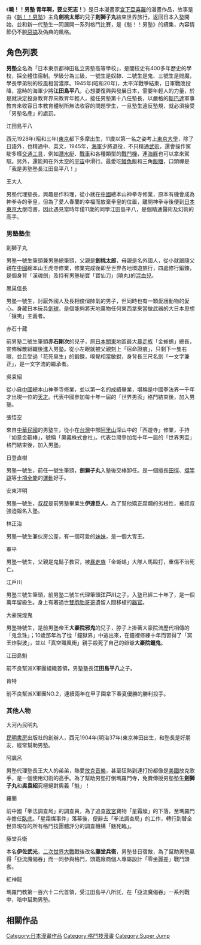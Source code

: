 {{Infobox animanga/Headerofja
|標題=曉！！男塾
|圖像= 
|日文名稱=曉！！男塾 青年よ、大死を抱け
|英文名稱=Akatsuki!!Otokojuku
|尺寸= 
|類型=[[少年漫畫|少年漫畫]]
}}
{{Infobox animanga/name
|official= 
|formal=曉！！男塾
|common=
}}
{{Infobox animanga/Manga
|標題=
|作者= [[宮下亞喜羅|宮下亞喜羅]]
|出版社= {{flagicon|Japan}} [[集英社|集英社]]<br />{{flagicon|Taiwan}} [[東立出版社|東立出版社]]<br />{{flagicon|Hong Kong}} [[玉皇朝|玉皇朝]]
|連載雜誌=
|開始=2000年
|結束=2010年
|冊數=25冊
|話數=200話
}}
{{Infobox animanga/Footerofja}}

《'''曉！！男塾 青年啊，要立死志！'''》是日本漫畫家[[宮下亞喜羅|宮下亞喜羅]]的漫畫作品，故事是由《[[魁！！男塾|魁！！男塾]]》主角'''劍桃太郎'''的兒子'''劍獅子丸'''結束世界旅行，返回日本入塾開始，並和新一代塾生一同展開一系列格鬥比賽，是《魁！！男塾》的續集，內容情節仍不脫[[惡搞|惡搞]]及偽典的風格。

==角色列表==
'''男塾'''全名為「日本東京都神田私立男塾高等學校」，是間校史有400多年歷史的學校，採全體住宿制。學級分為三級，一號生是奴隸、二號生是鬼、三號生是閻魔，學長學弟制的校風相當濃厚。1945年(昭和20年)，太平洋戰爭結束，日軍戰敗投降，當時的海軍少將'''江田島平八'''，心想要復興與發展日本，需要年輕人的力量，於是就決定投身教育界來教育年輕人，接任男塾第十八任塾長，以嚴格的[[斯巴達|斯巴達]]軍事教育來收容日本教育體制所無法收容的問題學生，一旦塾生違反塾規，就必須接受「男塾名產」的處罰。

;江田島平八
西元1928年(昭和三年)[[東京|東京]]都下多摩出生，11歲以第一名之姿考上[[東京大學|東京大學]]，除了日語外，也精通中、英文，1945年，[[海軍|海軍]]少將退役，不只精通[[武術|武術]]，還會操作駕駛多樣[[交通工具|交通工具]]，例如[[潛水艇|潛水艇]]、[[戰車|戰車]]和各種類型的[[戰鬥機|戰鬥機]]，連[[海豚|海豚]]也可以拿來駕馭。另外，還能夠在外太空的[[宇宙|宇宙]]中滑行。最愛吃[[鰻魚|鰻魚]]飯和三角[[飯糰|飯糰]]，口頭禪是「我是男塾塾長江田島平八！」

;王大人
男塾代理塾長，興趣是作料理，從小就在[[中國|中國]]總本山神拳寺修業，原本有機會成為神拳寺的拳皇，但為了愛人春蘭的幸福而放棄拳皇的位置，離開神拳寺後便到[[日本|日本]][[東京大學|東京大學]]唸書，因此遇見當時年僅11歲的同學江田島平八，是個精通醫術及幻術的高手。

===男塾塾生===
;劍獅子丸
男塾一號生筆頭兼男塾總筆頭，父親是'''劍桃太郎'''，母親是名外國人，從小就跟隨父親在[[中國|中國]]總本山王虎寺修業，修業完成後即至世界各地環遊旅行，四處修行鍛鍊，是個身背「漢魂劍」及持有男塾秘寶「寶仙刀」(曉丸)的[[混血兒|混血兒]]。

;黑巢信長
男塾一號生，討厭外國人及長相俊俏帥氣的男子，但同時也有一顆愛護動物的愛心。身藏日本玩具[[劍球|劍球]]，是個能夠將天地萬物任何東西拿來當做武器的大日本思想「攘夷」主義者。

;赤石十藏
前男塾二號生筆頭'''赤石剛次'''的兒子，原[[日本|日本]][[关东地方|關東]]地區最大[[暴走族|暴走族]]「金蜥蜴」總長，宣佈解散組織後進入男塾。從小左眼就被父親刻上「宿命證痕」，只剩下一隻右眼，並且受過「花死臭生」的鍛鍊，嗅覺相當敏銳，身背長三尺名劍「一文字兼正」，是一文字流的繼承者。

;吳袁紹
從小自[[中國|中國]]總本山神拳寺修業，並以第一名的成績畢業，堪稱是中國拳法界一千年才出現一位的[[天才|天才]]。代表中國參加每十年一屆的「世界男盃」格鬥結束後，加入男塾。

;張悟空
來自[[中華民國|中華民國]]的男塾生，從小在[[台灣|台灣]]中部[[阿里山山脈|阿里山]]深山中的「西遊寺」修業，手持「如意金箍棒」，號稱「奧義株式會社」。代表台灣參加每十年一屆的「世界男盃」格鬥結束後，加入男塾。

;日登直樹
男塾一號生，前任一號生筆頭，'''劍獅子丸'''入塾後交棒卸任。是一個擅長[[田徑|田徑]]、[[撐竿跳|撐竿跳]]等[[十項全能|十項全能]]的[[運動|運動]]好手。

;安東洋明
男塾一號生，[[叔叔|叔叔]]是前男塾畢業生'''伊達臣人'''，為了幫他矯正腐爛的劣根性，被叔叔強迫報名入塾。

;林正治
男塾一號生兼伙房公差，有一個可愛的[[妹妹|妹妹]]，是一個大胃王。

;軍平
男塾一號生，父親是鬼鬍子教官，被[[暴走族|暴走族]]「金蜥蜴」大隊人馬毆打，重傷不治死亡。

;江戶川
男塾三號生筆頭，前男塾二號生代理筆頭'''江戸川'''之子，入塾已經二十年了，是一個萬年留級生。身上有著過世[[雙胞胎|雙胞胎]][[哥哥|哥哥]]遺留人間移植的[[器官|器官]]。

;大豪院煌鬼
男塾特號生，是前男塾帝王'''大豪院邪鬼'''的兒子，脖子上掛著大豪院流歷代相傳的「鬼念珠」；10歲那年為了從「鐘獄界」中逃出來，在鐘裡修練十年而習得了「冥王炸裂波」，並以「真空殲風衝」親手殺死了自己的爺爺'''大豪院鐘鬼'''。

;江田島魁
前不良幫派X軍團組織首領，男塾塾長'''江田島平八'''之子。

;肯特
前不良幫派X軍團NO.2，連續兩年在甲子園拿下春夏優勝的勝利投手。

===其他人物===
;大河內民明丸
[[民明書房|民明書房]]出版社的創辦人，西元1904年(明治37年)東京神田出生，和塾長是好朋友，經常幫助男塾。

;阿諷呂
男塾代理塾長王大人的弟弟，熱愛[[放克|放克]][[音樂|音樂]]，甚至狂熱到連打扮都像是[[美國|美國]]放克歌手{{le|Bootsy Collins|Bootsy Collins}}，是一個使用幻術的高手。為了幫助男塾打倒瑪羅門寺，免費傳授男塾塾生'''劍獅子丸'''和'''吳袁紹'''究極絕對奧義「魁」！

;羅蘭
前中國「拳法調查局」的調查員，為了追查[[故宮|故宮]]寶物「星霜燦」的下落，至瑪羅門寺擔任[[臥底|臥底]]。「星霜燦事件」落幕後，便辭去「拳法調查局」的工作，轉行到替全世界現存的所有格鬥技團體評分的調查機構「魅死臨」。

;藤堂兵衛
本名'''伊佐武光'''，[[二次世界大戰|二次世界大戰]]戰後改名'''藤堂兵衛'''，男塾昔日宿敵，為了幫助男塾贏得「亞流魔偈吞」而一同參與格鬥，頭戴廠商個人專屬設計「零坐麗差」戰鬥頭套。

;紅神龍
瑪羅門教第一百六十二代首領，受江田島平八所託，在「亞流魔偈吞」一系列戰中，暗中幫助男塾。

==相關作品==
{{seealso|魁！！男塾#衍生漫畫作品}}

{{DEFAULTSORT:Akatsuki!!Otokojuku}}
[[Category:日本漫畫作品|Category:日本漫畫作品]]
[[Category:格鬥技漫畫|Category:格鬥技漫畫]]
[[Category:Super_Jump|Category:Super Jump]]